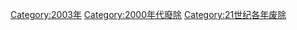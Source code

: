 {{discat|200|3|2002|2004}}
{{Commonscat|2003 disestablishments}}

[[Category:2003年|Category:2003年]]
[[Category:2000年代廢除|Category:2000年代廢除]]
[[Category:21世纪各年废除|Category:21世纪各年废除]]